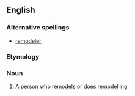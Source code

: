 ==English==

===Alternative spellings===
*[[remodeler]]

===Etymology===
{{suffix|remodel|er}}

===Noun===
{{en-noun}}

# A person who [[remodel]]s or does [[remodelling]].